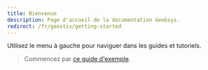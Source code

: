 ```yaml
---
title: Bienvenue
description: Page d'accueil de la documentation Geobsys.
redirect: /fr/geostix/getting-started
---
```


Utilisez le menu à gauche pour naviguer dans les guides et tutoriels.
> Commencez par [ce guide d'exemple](/guides/example).


<CardGrid>
  <LinkCard 
    title="GEOSTIX" 
    href="/en/geostix/getting-started" 
    description="Configure Starlight to support multiple languages."
    imageLight="geostixContoursGray.png"
    imageDark="geostixContoursWhite.png"
    />
  <LinkCard 
    title="GEOSTIX LAYERS" 
    href="/en/geostix-layers/getting-started"  
    imageLight="geostixContoursGray.png"
    imageDark="geostixContoursWhite.png"
  />
  <LinkCard 
    title="GEOSTIX APP" 
    href="/geostix-app/start" 
    imageLight="geostixContoursGray.png"
    imageDark="geostixContoursWhite.png"
  />
</CardGrid>
